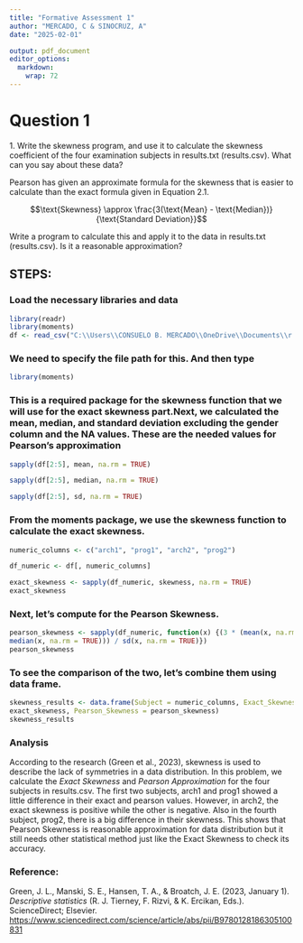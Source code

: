 ---
title: "Formative Assessment 1"
author: "MERCADO, C & SINOCRUZ, A"
date: "2025-02-01"

output: pdf_document
editor_options: 
  markdown: 
    wrap: 72
---

# Question 1

1\. Write the skewness program, and use it to calculate the skewness
coefficient of the four examination subjects in results.txt
(results.csv). What can you say about these data?

Pearson has given an approximate formula for the skewness that is easier
to calculate than the exact formula given in Equation 2.1.

$$\text{Skewness} \approx \frac{3(\text{Mean} - \text{Median})}{\text{Standard Deviation}}$$

Write a program to calculate this and apply it to the data in
results.txt (results.csv). Is it a reasonable approximation? 

## STEPS:

### Load the necessary libraries and data

```{r}
library(readr)
library(moments)
df <- read_csv("C:\\Users\\CONSUELO B. MERCADO\\OneDrive\\Documents\\r fas\\results.csv")

```

### We need to specify the file path for this. And then type

```{r}
library(moments)
```

### This is a required package for the skewness function that we will use for the exact skewness part.Next, we calculated the mean, median, and standard deviation excluding the gender column and the NA values. These are the needed values for Pearson's approximation

```{r}
sapply(df[2:5], mean, na.rm = TRUE)    

sapply(df[2:5], median, na.rm = TRUE) 

sapply(df[2:5], sd, na.rm = TRUE)

```

### From the moments package, we use the skewness function to calculate the exact skewness.

```{r}
numeric_columns <- c("arch1", "prog1", "arch2", "prog2") 

df_numeric <- df[, numeric_columns] 

exact_skewness <- sapply(df_numeric, skewness, na.rm = TRUE)
exact_skewness
```

### Next, let's compute for the Pearson Skewness.

```{r}
pearson_skewness <- sapply(df_numeric, function(x) {(3 * (mean(x, na.rm = TRUE) - 
median(x, na.rm = TRUE))) / sd(x, na.rm = TRUE)})
pearson_skewness
```

### To see the comparison of the two, let's combine them using data frame.

```{r}
skewness_results <- data.frame(Subject = numeric_columns, Exact_Skewness = 
exact_skewness, Pearson_Skewness = pearson_skewness)
skewness_results
```

### Analysis

According to the research (Green et al., 2023), skewness is used to
describe the lack of symmetries in a data distribution. In this problem,
we calculate the *Exact Skewness* and *Pearson Approximation* for the
four subjects in results.csv. The first two subjects, arch1 and prog1
showed a little difference in their exact and pearson values. However,
in arch2, the exact skewness is positive while the other is negative.
Also in the fourth subject, prog2, there is a big difference in their
skewness. This shows that Pearson Skewness is reasonable approximation
for data distribution but it still needs other statistical method just
like the Exact Skewness to check its accuracy.

### Reference:


Green, J. L., Manski, S. E., Hansen, T. A., & Broatch, J. E. (2023,
January 1). *Descriptive statistics* (R. J. Tierney, F. Rizvi, & K.
Ercikan, Eds.). ScienceDirect; Elsevier.
<https://www.sciencedirect.com/science/article/abs/pii/B9780128186305100831>